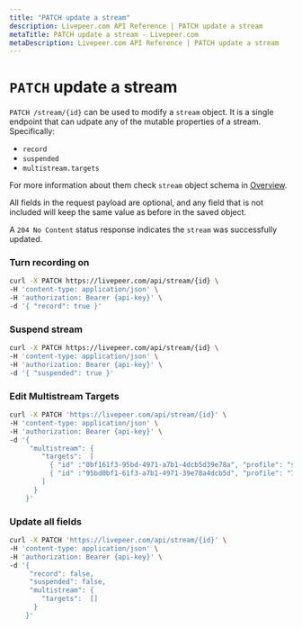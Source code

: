 ```yaml
---
title: "PATCH update a stream"
description: Livepeer.com API Reference | PATCH update a stream
metaTitle: PATCH update a stream - Livepeer.com
metaDescription: Livepeer.com API Reference | PATCH update a stream
---
```


# `PATCH` update a stream

`PATCH /stream/{id}` can be used to modify a `stream` object. It is a single
endpoint that can udpate any of the mutable properties of a stream.
Specifically:

- `record`
- `suspended`
- `multistream.targets`

For more information about them check `stream` object schema in
[Overview](/references/stream/overview).

All fields in the request payload are optional, and any field that is not
included will keep the same value as before in the saved object.

A `204 No Content` status response indicates the `stream` was successfully
updated.

### Turn recording on

```bash
curl -X PATCH https://livepeer.com/api/stream/{id} \
-H 'content-type: application/json' \
-H 'authorization: Bearer {api-key}' \
-d '{ "record": true }'
```

### Suspend stream

```bash
curl -X PATCH https://livepeer.com/api/stream/{id} \
-H 'content-type: application/json' \
-H 'authorization: Bearer {api-key}' \
-d '{ "suspended": true }'
```

### Edit Multistream Targets

```bash
curl -X PATCH 'https://livepeer.com/api/stream/{id}' \
-H 'content-type: application/json' \
-H 'authorization: Bearer {api-key}' \
-d '{
     "multistream": {
        "targets":  [
          { "id" :"0bf161f3-95bd-4971-a7b1-4dcb5d39e78a", "profile": "source" },
          { "id" :"95bd0bf1-61f3-a7b1-4971-39e78a4dcb5d", "profile": "720p", "videoOnly": true }
        ]
      }
    }'
```

### Update all fields

```bash
curl -X PATCH 'https://livepeer.com/api/stream/{id}' \
-H 'content-type: application/json' \
-H 'authorization: Bearer {api-key}' \
-d '{
     "record": false,
     "suspended": false,
     "multistream": {
        "targets":  []
      }
    }'
```
